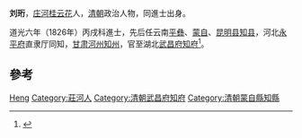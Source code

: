 {{Otheruses|刘珩}}
'''刘珩'''，[[庄河|庄河]][[桂云花|桂云花]]人，[[清朝|清朝]]政治人物，同進士出身。

道光六年（1826年）丙戌科進士，先后任云南[[平彝|平彝]]、[[蒙自|蒙自]]、[[昆明县|昆明县]][[知县|知县]]，河北[[永平府|永平府]]直隶厅同知，[[甘肃|甘肃]][[河州|河州]][[知州|知州]]，官至湖北[[武昌府|武昌府]][[知府|知府]]<ref>{{cite news|title=简述庄河历史|url=http://www.da.dl.gov.cn/archWeb_zh/mainPage_zh?ctrl=xxxxPublic&id=83|accessdate=2013-07-30|newspaper=大連市莊河檔案信息網|archive-url=https://web.archive.org/web/20140904102739/http://www.da.dl.gov.cn/archWeb_zh/mainPage_zh?ctrl=xxxxPublic&id=83|archive-date=2014-09-04|dead-url=yes}}</ref>。

== 參考 ==
{{reflist}}

{{清朝人物小作品}}
{{道光六年丙戌科殿試金榜}}

{{Authority control}}
{{DEFAULTSORT:Liu劉}}
[[Category:刘姓|Heng]]
[[Category:莊河人|Category:莊河人]]
[[Category:清朝武昌府知府|Category:清朝武昌府知府]]
[[Category:清朝蒙自縣知縣|Category:清朝蒙自縣知縣]]